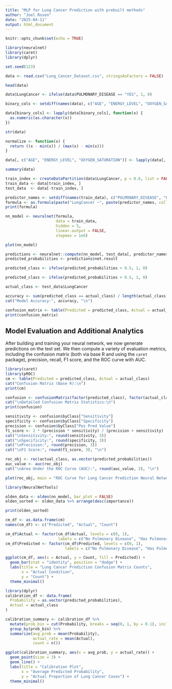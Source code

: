 ```yaml
---
title: "MLP for Lung Cancer Prediction with prebuilt methods"
author: "Joel Rosen"
date: "2025-04-11"
output: html_document
---
```


```r
knitr::opts_chunk$set(echo = TRUE)
```

```r
library(neuralnet)
library(caret)   
library(dplyr)  

set.seed(123)

data <- read.csv("Lung_Cancer_Dataset.csv", stringsAsFactors = FALSE)

head(data)
```
```r
data$LungCancer <- ifelse(data$PULMONARY_DISEASE == "YES", 1, 0)

binary_cols <- setdiff(names(data), c("AGE", "ENERGY_LEVEL", "OXYGEN_SATURATION", "PULMONARY_DISEASE", "LungCancer"))

data[binary_cols] <- lapply(data[binary_cols], function(x) {
  as.numeric(as.character(x))
})

str(data)

normalize <- function(x) {
  return ((x - min(x)) / (max(x) - min(x)))
}

data[, c("AGE", "ENERGY_LEVEL", "OXYGEN_SATURATION")] <- lapply(data[, c("AGE", "ENERGY_LEVEL", "OXYGEN_SATURATION")], normalize)

summary(data)
```
```r
train_index <- createDataPartition(data$LungCancer, p = 0.8, list = FALSE)
train_data <- data[train_index, ]
test_data  <- data[-train_index, ]

```

```r
predictor_names <- setdiff(names(train_data), c("PULMONARY_DISEASE", "LungCancer"))
formula <- as.formula(paste("LungCancer ~", paste(predictor_names, collapse = " + ")))
print(formula)

nn_model <- neuralnet(formula,
                      data = train_data,
                      hidden = 5,            
                      linear.output = FALSE, 
                      stepmax = 1e6)         

plot(nn_model)

```

```r
predictions <- neuralnet::compute(nn_model, test_data[, predictor_names])
predicted_probabilities <- predictions$net.result

predicted_class <- ifelse(predicted_probabilities > 0.5, 1, 0)

predicted_class <- ifelse(predicted_probabilities > 0.5, 1, 0)

actual_class <- test_data$LungCancer

accuracy <- sum(predicted_class == actual_class) / length(actual_class)
cat("Model Accuracy:", accuracy, "\n")

confusion_matrix <- table(Predicted = predicted_class, Actual = actual_class)
print(confusion_matrix)
```
## Model Evaluation and Additional Analytics

After building and training your neural network, we now generate predictions on the test set. We then compute a variety of evaluation metrics, including the confusion matrix (both via base R and using the `caret` package), precision, recall, F1 score, and the ROC curve with AUC.

```r
library(caret)
library(pROC)
cm <- table(Predicted = predicted_class, Actual = actual_class)
cat("Confusion Matrix (Base R):\n")
print(cm)

confusion <- confusionMatrix(factor(predicted_class), factor(actual_class))
cat("\nDetailed Confusion Matrix Statistics:\n")
print(confusion)

sensitivity <- confusion$byClass["Sensitivity"]
specificity <- confusion$byClass["Specificity"]
precision <- confusion$byClass["Pos Pred Value"]
f1_score <- 2 * (precision * sensitivity) / (precision + sensitivity)
cat("\nSensitivity:", round(sensitivity, 3))
cat("\nSpecificity:", round(specificity, 3))
cat("\nPrecision:", round(precision, 3))
cat("\nF1 Score:", round(f1_score, 3), "\n")

roc_obj <- roc(actual_class, as.vector(predicted_probabilities))
auc_value <- auc(roc_obj)
cat("\nArea Under the ROC Curve (AUC):", round(auc_value, 3), "\n")

plot(roc_obj, main = "ROC Curve for Lung Cancer Prediction Neural Network Model")
```

```r
library(NeuralNetTools)

olden_data <- olden(nn_model, bar_plot = FALSE)
olden_sorted <- olden_data %>% arrange(desc(importance))

print(olden_sorted)
```


```r
cm_df <- as.data.frame(cm)
names(cm_df) <- c("Predicted", "Actual", "Count")

cm_df$Actual <- factor(cm_df$Actual, levels = c(0, 1),
                       labels = c("No Pulmonary Disease", "Has Pulmonary Disease"))
cm_df$Predicted <- factor(cm_df$Predicted, levels = c(0, 1),
                          labels = c("No Pulmonary Disease", "Has Pulmonary Disease"))

ggplot(cm_df, aes(x = Actual, y = Count, fill = Predicted)) +
  geom_bar(stat = "identity", position = "dodge") +
  labs(title = "Lung Cancer Prediction Confusion Matrix Counts",
       x = "Actual Condition",
       y = "Count") +
  theme_minimal()

```
```r
library(dplyr)
calibration_df <- data.frame(
  Probability = as.vector(predicted_probabilities),
  Actual = actual_class
)

calibration_summary <- calibration_df %>%
  mutate(prob_bin = cut(Probability, breaks = seq(0, 1, by = 0.1), include.lowest = TRUE)) %>%
  group_by(prob_bin) %>%
  summarize(avg_prob = mean(Probability),
            actual_rate = mean(Actual),
            count = n())

ggplot(calibration_summary, aes(x = avg_prob, y = actual_rate)) +
  geom_point(size = 3) +
  geom_line() +
  labs(title = "Calibration Plot",
       x = "Average Predicted Probability",
       y = "Actual Proportion of Lung Cancer Cases") +
  theme_minimal()
```


